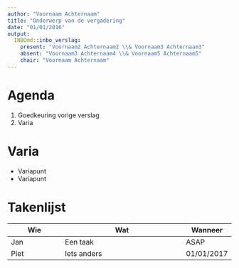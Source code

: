 ```yaml
---
author: "Voornaam Achternaam"
title: "Onderwerp van de vergadering"
date: "01/01/2016"
output: 
  INBOmd::inbo_verslag:
    present: "Voornaam2 Achternaam2 \\& Voornaam3 Achternaam3"
    absent: "Voornaam3 Achternaam4 \\& Voornaam5 Achternaam5"
    chair: "Voornaam Achternaam"
---
```


# Agenda

1. Goedkeuring vorige verslag
1. Varia

# Varia

- Variapunt
- Variapunt

# Takenlijst

| Wie                 | Wat                                          | Wanneer |
| ------------------- | -------------------------------------------- | ------- |
| Jan | Een taak | ASAP |
| Piet | Iets anders | 01/01/2017 |
